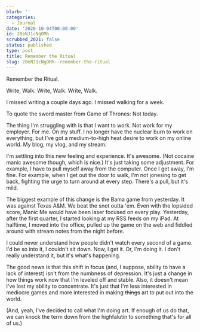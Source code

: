 ```yaml
---
blurb: ''
categories:
  - Journal
date: '2020-10-04T00:00:00'
id: 20eNJ1cNgOMh
scrubbed_2021: false
status: published
type: post
title: Remember the Ritual
slug: 20eNJ1cNgOMh--remember-the-ritual
---
```


Remember the Ritual.

Write, Walk. Write, Walk. Write, Walk.

I missed writing a couple days ago. I missed walking for a week.

To quote the sword master from Game of Thrones: Not today. 

The thing I'm struggling with is that I want to work. Not work for my employer. For me. On my stuff. I no longer have the nuclear burn to work on everything, but I've got a medium-to-high heat desire to work on my online world. My blog, my vlog, and my stream. 

I'm settling into this new feeling and experience. It's awesome. (Not cocaine manic awesome though, which is nice.) It's just taking some adjustment. For example, I have to pull myself away from the computer. Once I get away, I'm fine. For example, when I get out the door to walk, I'm not jonesing to get back, fighting the urge to turn around at every step. There's a pull, but it's mild.

The biggest example of this change is the Bama game from yesterday. It was against Texas A&M. We beat the snot outta 'em. Even with the lopsided score, Manic Me would have been laser focused on every play. Yesterday, after the first quarter, I started looking at my RSS feeds on my iPad. At halftime, I moved into the office, pulled up the game on the web and fiddled around with stream notes from the night before. 

I could never understand how people didn't watch every second of a game. I'd be so into it, I couldn't sit down. Now, I get it. Or, I'm doing it. I don't really understand it, but it's what's happening. 

The good news is that this shift in focus (and, I suppose, ability to have a lack of interest) isn't from the numbness of depression. It's just a change in how things work now that I'm leveled off and stable. Also, it doesn't mean I've lost my ability to concentrate. It's just that I'm less interested in mediocre games and more interested in making <strike>things</strike> art to put out into the world. 

(And, yeah, I've decided to call what I'm doing art. If enough of us do that, we can knock the term down from the highfalutin to something that's for all of us.)
